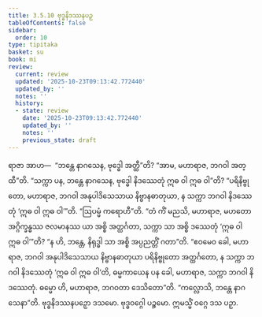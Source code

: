 ```yaml
---
title: 3.5.10 ဗုဒ္ဓနိဒဿနပဉှ
tableOfContents: false
sidebar:
  order: 10
type: tipitaka
basket: su
book: mi
review:
  current: review
  updated: '2025-10-23T09:13:42.772440'
  updated_by: ''
  notes: ''
  history:
  - state: review
    date: '2025-10-23T09:13:42.772440'
    updated_by: ''
    notes: ''
    previous_state: draft
---
```



<ReviewStatus review={frontmatter.review} showDetails={true} />

<HypothesisAnnotation frontmatter={frontmatter} />

<DynamicBreadcrumb />

<Division number="82" book="mi" e="ch" v="28">

<Paragraph number="391" book="mi">
ရာဇာ အာဟ—  “ဘန္တေ နာဂသေန, ဗုဒ္ဓေါ အတ္ထီ”တိ? “အာမ, မဟာရာဇ, ဘဂဝါ အတ္ထီ”တိ. “သက္ကာ ပန, ဘန္တေ နာဂသေန, ဗုဒ္ဓေါ နိဒဿေတုံ ဣဓ ဝါ ဣဓ ဝါ”တိ? “ပရိနိဗ္ဗုတော, မဟာရာဇ, ဘဂဝါ အနုပါဒိသေသာယ နိဗ္ဗာနဓာတုယာ, န သက္ကာ ဘဂဝါ နိဒဿေတုံ ‘ဣဓ ဝါ ဣဓ ဝါ’”တိ.
</Paragraph>

<Paragraph number="392" book="mi">
“ဩပမ္မံ ကရောဟီ”တိ. “တံ ကိံ မညသိ, မဟာရာဇ, မဟတော အဂ္ဂိက္ခန္ဓဿ ဇလမာနဿ ယာ အစ္စိ အတ္ထင်္ဂတာ, သက္ကာ သာ အစ္စိ ဒဿေတုံ ‘ဣဓ ဝါ ဣဓ ဝါ’”တိ? “န ဟိ, ဘန္တေ, နိရုဒ္ဓါ သာ အစ္စိ အပ္ပညတ္တိံ ဂတာ”တိ. “ဧဝမေဝ ခေါ, မဟာရာဇ, ဘဂဝါ အနုပါဒိသေသာယ နိဗ္ဗာနဓာတုယာ ပရိနိဗ္ဗုတော အတ္ထင်္ဂတော, န သက္ကာ ဘဂဝါ နိဒဿေတုံ ‘ဣဓ ဝါ ဣဓ ဝါ’တိ, ဓမ္မကာယေန ပန ခေါ, မဟာရာဇ, သက္ကာ ဘဂဝါ နိဒဿေတုံ. ဓမ္မော ဟိ, မဟာရာဇ, ဘဂဝတာ ဒေသိတော”တိ.
</Paragraph>

<Paragraph number="393" book="mi">
“ကလ္လောသိ, ဘန္တေ နာဂသေနာ”တိ.

</Paragraph>
</Division>

<Paragraph number="394" type="center" book="mi">
ဗုဒ္ဓနိဒဿနပဉှော ဒသမော.



</Paragraph>

<Paragraph number="395" type="center" book="mi">
ဗုဒ္ဓဝဂ္ဂေါ ပဉ္စမော.



</Paragraph>

<Paragraph number="396" type="center" book="mi">
ဣမသ္မိံ ဝဂ္ဂေ ဒသ ပဉှာ.
</Paragraph>
